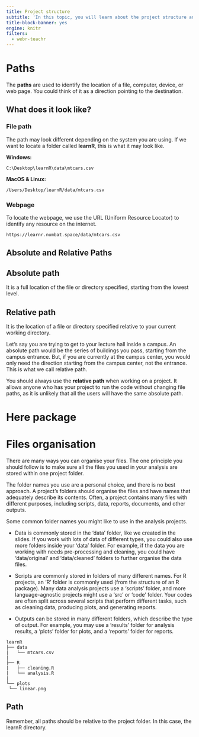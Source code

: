 ```yaml
---
title: Project structure
subtitle: 'In this topic, you will learn about the project structure and how to manage your project in R properly.'
title-block-banner: yes
engine: knitr
filters:
  - webr-teachr
---
```


# Paths

The **paths** are used to identify the location of a file, computer, device, or web page. You could think of it as a direction pointing to the destination.

## What does it look like?

### File path

The path may look different depending on the system you are using. If we want to locate a folder called **learnR**, this is what it may look like.

**Windows:**

`C:\Desktop\learnR\data\mtcars.csv`

**MacOS & Linux:**

`/Users/Desktop/learnR/data/mtcars.csv`

### Webpage

To locate the webpage, we use the URL (Uniform Resource Locator) to identify any resource on the internet.

`https://learnr.numbat.space/data/mtcars.csv`


## Absolute and Relative Paths

:::{.callout-note}
# Absolute path

It is a full location of the file or directory specified, starting from the lowest level.
:::

:::{.callout-note}
# Relative path

It is the location of a file or directory specified relative to your current working directory.
:::

Let's say you are trying to get to your lecture hall inside a campus. An absolute path would be the series of buildings you pass, starting from the campus entrance. But, if you are currently at the campus center, you would only need the direction starting from the campus center, not the entrance. This is what we call relative path.

You should always use the **relative path** when working on a project. It allows anyone who has your project to run the code without changing file paths, as it is unlikely that all the users will have the same absolute path.

# Here package


# Files organisation

There are many ways you can organise your files. The one principle you should follow is to make sure all the files you used in your analysis are stored within one project folder.

The folder names you use are a personal choice, and there is no best approach. A project’s folders should organise the files and have names that adequately describe its contents. Often, a project contains many files with different purposes, including scripts, data, reports, documents, and other outputs.

Some common folder names you might like to use in the analysis projects.

- Data is commonly stored in the ‘data’ folder, like we created in the slides. If you work with lots of data of different types, you could also use more folders inside your ‘data’ folder. For example, if the data you are working with needs pre-processing and cleaning, you could have ‘data/original’ and ‘data/cleaned’ folders to further organise the data files.
    
- Scripts are commonly stored in folders of many different names. For R projects, an ‘R’ folder is commonly used (from the structure of an R package). Many data analysis projects use a ‘scripts’ folder, and more language-agnostic projects might use a ‘src’ or ‘code’ folder. Your codes are often split across several scripts that perform different tasks, such as cleaning data, producing plots, and generating reports.
   
- Outputs can be stored in many different folders, which describe the type of output. For example, you may use a ‘results’ folder for analysis results, a ‘plots’ folder for plots, and a ‘reports’ folder for reports.

```
learnR
├── data
|   └── mtcars.csv
|
├── R
|   ├── cleaning.R
|   └── analysis.R
|
└── plots
 └── linear.png
```

:::{.callout-important}
# Path

Remember, all paths should be relative to the project folder. In this case, the learnR directory.

:::




